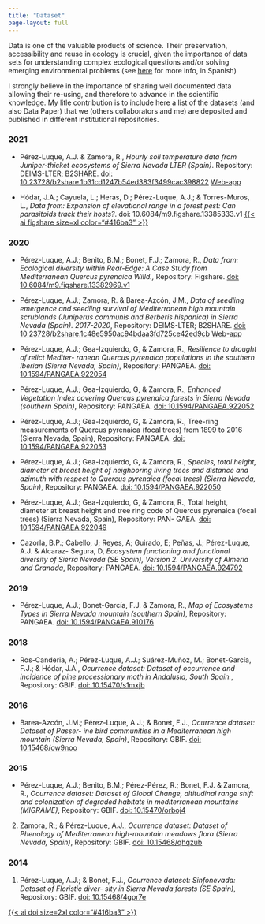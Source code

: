 ```yaml
---
title: "Dataset"
page-layout: full
---
```


Data is one of the valuable products of science. Their preservation, accessibility and reuse in ecology is crucial, given the importance of data sets for understanding complex ecological questions and/or solving emerging environmental problems (see [here](https://doi.org/10.7818/ECOS.1838) for more info, in Spanish) 

I strongly believe in the importance of sharing well documented data allowing their re-using, and therefore to advance in the scientific knowledge. My litle contribution is to include here a list of the datasets (and also Data Paper) that we (others collaborators and me) are deposited and published in different institutional repositories. 


### 2021
- Pérez-Luque, A.J. & Zamora, R., *Hourly soil temperature data from Juniper-thicket ecosystems of Sierra Nevada LTER (Spain)*. Repository: DEIMS-LTER; B2SHARE.
[doi: 10.23728/b2share.1b31cd1247b54ed383f3499cac398822](https://doi.org/10.23728/b2share.1b31cd1247b54ed383f3499cac398822) [Web-app](https://obsnev.es/apps/adaptamed/metadatos/microclim-enebral/microclimEnebral.html)


- Hódar, J.A.; Cayuela, L.; Heras, D.; Pérez-Luque, A.J.; & Torres-Muros, L., *Data from: Expansion of elevational range in a forest pest: Can parasitoids track their hosts?*. doi: 10.6084/m9.figshare.13385333.v1 [{{< ai figshare size=xl color="#416ba3" >}}](https://doi.org/10.6084/m9.figshare.13385333.v1)


### 2020 

- Pérez-Luque, A.J.; Benito, B.M.; Bonet, F.J.; Zamora, R., *Data from: Ecological diversity within Rear-Edge: A Case Study from Mediterranean Quercus pyrenaica Willd.,* Repository: Figshare.
[doi: 10.6084/m9.figshare.13382969.v1](https://doi.org/10.6084/m9.figshare.13382969.v1)

- Pérez-Luque, A.J.; Zamora, R. & Barea-Azcón, J.M., *Data of seedling emergence and seedling survival of Mediterranean high mountain scrublands (Juniperus communis and Berberis hispanica) in Sierra Nevada (Spain). 2017-2020*, Repository: DEIMS-LTER; B2SHARE.
[doi: 10.23728/b2share.1c48e5950ac94bdaa3fd725ce42ed9cb](https://doi.org/10.23728/b2share.1c48e5950ac94bdaa3fd725ce42ed9cb) [Web-app](https://obsnev.es/apps/adaptamed/metadatos/a5/adaptamed_sn_a5.html)

- Pérez-Luque, A.J.; Gea-Izquierdo, G, & Zamora, R., *Resilience to drought of relict Mediter- ranean Quercus pyrenaica populations in the southern Iberian (Sierra Nevada, Spain)*, Repository: PANGAEA.
[doi: 10.1594/PANGAEA.922054](https://doi.org/10.1594/PANGAEA.922054)

- Pérez-Luque, A.J.; Gea-Izquierdo, G, & Zamora, R., *Enhanced Vegetation Index covering Quercus pyrenaica forests in Sierra Nevada (southern Spain)*, Repository: PANGAEA.
[doi: 10.1594/PANGAEA.922052](https://doi.org/10.1594/PANGAEA.922052)

- Pérez-Luque, A.J.; Gea-Izquierdo, G, & Zamora, R., Tree-ring measurements of Quercus pyrenaica (focal trees) from 1899 to 2016 (Sierra Nevada, Spain), Repository: PANGAEA. [doi: 10.1594/PANGAEA.922053](https://doi.org/10.1594/PANGAEA.922053)

- Pérez-Luque, A.J.; Gea-Izquierdo, G, & Zamora, R., *Species, total height, diameter at breast height of neighboring living trees and distance and azimuth with respect to Quercus pyrenaica (focal trees) (Sierra Nevada, Spain)*, Repository: PANGAEA.
[doi: 10.1594/PANGAEA.922050](https://doi.org/10.1594/PANGAEA.922050)

- Pérez-Luque, A.J.; Gea-Izquierdo, G, & Zamora, R., Total height, diameter at breast height and tree ring code of Quercus pyrenaica (focal trees) (Sierra Nevada, Spain), Repository: PAN- GAEA.
[doi: 10.1594/PANGAEA.922049](https://doi.org/10.1594/PANGAEA.922049)

- Cazorla, B.P.; Cabello, J; Reyes, A; Guirado, E; Peñas, J.; Pérez-Luque, A.J. & Alcaraz- Segura, D, *Ecosystem functioning and functional diversity of Sierra Nevada (SE Spain), Version 2. University of Almería and Granada*, Repository: PANGAEA. [doi: 10.1594/PANGAEA.924792](https://doi.org/10.1594/PANGAEA.924792)

### 2019 

- Pérez-Luque, A.J.; Bonet-García, F.J. & Zamora, R., *Map of Ecosystems Types in Sierra Nevada mountain (southern Spain)*, Repository: PANGAEA. [doi: 10.1594/PANGAEA.910176](https://doi.org/10.1594/PANGAEA.910176)

### 2018 

- Ros-Canderia, A.; Pérez-Luque, A.J.; Suárez-Muñoz, M.; Bonet-García, F.J.; & Hódar, J.A., *Ocurrence dataset: Dataset of occurrence and incidence of pine processionary moth in Andalusia, South Spain.*, Repository: GBIF. [doi: 10.15470/s1mxjb](https://doi.org/10.15470/s1mxjb)

### 2016 

- Barea-Azcón, J.M.; Pérez-Luque, A.J.; & Bonet, F.J., *Ocurrence dataset: Dataset of Passer- ine bird communities in a Mediterranean high mountain (Sierra Nevada, Spain)*, Repository: GBIF. [doi: 10.15468/ow9noo](https://doi.org/10.15468/ow9noo)

### 2015

- Pérez-Luque, A.J.; Benito, B.M.; Pérez-Pérez, R.; Bonet, F.J. & Zamora, R., *Ocurrence dataset: Dataset of Global Change, altitudinal range shift and colonization of degraded habitats in mediterranean mountains (MIGRAME)*, Repository: GBIF. [doi: 10.15470/orboj4](https://doi.org/10.15470/orboj4)

2. Zamora, R.; & Pérez-Luque, A.J., *Ocurrence dataset: Dataset of Phenology of Mediterranean high-mountain meadows flora (Sierra Nevada, Spain)*, Repository: GBIF. [doi: 10.15468/qhqzub](https://doi.org/10.15468/qhqzub)

### 2014
1. Pérez-Luque, A.J.; & Bonet, F.J., *Ocurrence dataset: Sinfonevada: Dataset of Floristic diver- sity in Sierra Nevada forests (SE Spain)*, Repository: GBIF. [doi: 10.15468/4gpr7e](https://doi.org/10.15468/4gpr7e)

[{{< ai doi size=2xl color="#416ba3" >}}](https://doi.org/10.15468/4gpr7e)


